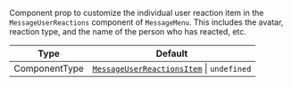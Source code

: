 Component prop to customize the individual user reaction item in the `MessageUserReactions` component of `MessageMenu`. This includes the avatar, reaction type, and the name of the person who has reacted, etc.

| Type          | Default                                                                                                                                                                         |
| ------------- | ------------------------------------------------------------------------------------------------------------------------------------------------------------------------------- |
| ComponentType | [`MessageUserReactionsItem`](https://github.com/GetStream/stream-chat-react-native/blob/develop/package/src/components/MessageMenu/MessageUserReactionsItem.tsx) \| `undefined` |
